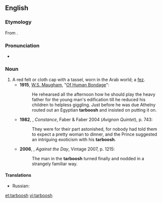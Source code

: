 ==English==

===Etymology===
From {{etyl|ar}} {{term|طربوس||tr=ʈarbūsh|sc=Arab}}.

===Pronunciation===
* {{IPA|/tɑːˈbuːʃ/}}

===Noun===
{{en-noun|es}}

# A red felt or cloth cap with a tassel, worn in the Arab world; a [[fez]].
#* '''1915''', [[w:W. Somerset Maugham|W.S. Maugham]], "[[s:Of Human Bondage/Chapter CXV|Of Human Bondage]]":
#*: He rehearsed all the afternoon how he should play the heavy father for the young man's edification till he reduced his children to helpless giggling. Just before he was due Athelny routed out an Egyptian '''tarboosh''' and insisted on putting it on.
#* '''1982''', {{w|Lawrence Durrell}}, ''Constance'', Faber & Faber 2004 (''Avignon Quintet''), p. 743:
#*: They were for their part astonished, for nobody had told them to expect a pretty woman to dinner, and the Prince suggested an intriguing exoticism with his '''tarboosh'''.
#* '''2006''', {{w|Thomas Pynchon}}, ''Against the Day'', Vintage 2007, p. 1215:
#*: The man in the '''tarboosh''' turned finally and nodded in a strangely familiar way.

====Translations====
{{trans-top|cap}}
* Russian: {{t|ru|феска|f|sc=Cyrl|tr=féska}}
{{trans-mid}}
{{trans-bottom}}

[[et:tarboosh]]
[[vi:tarboosh]]
